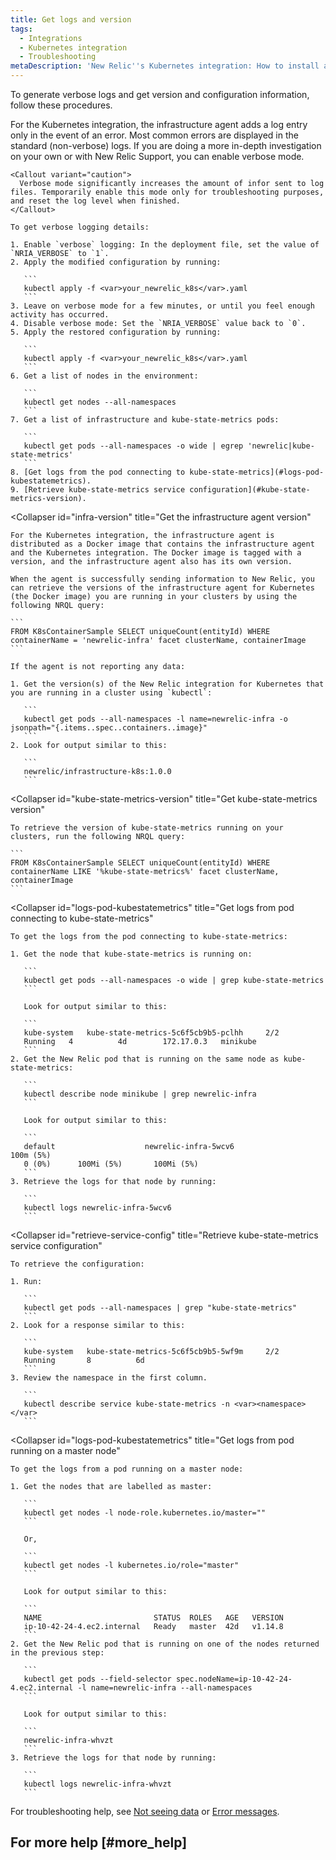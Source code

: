 ```yaml
---
title: Get logs and version
tags:
  - Integrations
  - Kubernetes integration
  - Troubleshooting
metaDescription: 'New Relic''s Kubernetes integration: How to install and activate the integration, and what data is reported.'
---
```


To generate verbose logs and get version and configuration information, follow these procedures.

<CollapserGroup>
  <Collapser
    id="verbose"
    title="Get verbose logs"
  >
    For the Kubernetes integration, the infrastructure agent adds a log entry only in the event of an error. Most common errors are displayed in the standard (non-verbose) logs. If you are doing a more in-depth investigation on your own or with New Relic Support, you can enable verbose mode.

    <Callout variant="caution">
      Verbose mode significantly increases the amount of infor sent to log files. Temporarily enable this mode only for troubleshooting purposes, and reset the log level when finished.
    </Callout>

    To get verbose logging details:

    1. Enable `verbose` logging: In the deployment file, set the value of `NRIA_VERBOSE` to `1`.
    2. Apply the modified configuration by running:

       ```
       kubectl apply -f <var>your_newrelic_k8s</var>.yaml
       ```
    3. Leave on verbose mode for a few minutes, or until you feel enough activity has occurred.
    4. Disable verbose mode: Set the `NRIA_VERBOSE` value back to `0`.
    5. Apply the restored configuration by running:

       ```
       kubectl apply -f <var>your_newrelic_k8s</var>.yaml
       ```
    6. Get a list of nodes in the environment:

       ```
       kubectl get nodes --all-namespaces
       ```
    7. Get a list of infrastructure and kube-state-metrics pods:

       ```
       kubectl get pods --all-namespaces -o wide | egrep 'newrelic|kube-state-metrics'
       ```
    8. [Get logs from the pod connecting to kube-state-metrics](#logs-pod-kubestatemetrics).
    9. [Retrieve kube-state-metrics service configuration](#kube-state-metrics-version).
  </Collapser>

  <Collapser
    id="infra-version"
    title="Get the infrastructure agent version"
  >
    For the Kubernetes integration, the infrastructure agent is distributed as a Docker image that contains the infrastructure agent and the Kubernetes integration. The Docker image is tagged with a version, and the infrastructure agent also has its own version.

    When the agent is successfully sending information to New Relic, you can retrieve the versions of the infrastructure agent for Kubernetes (the Docker image) you are running in your clusters by using the following NRQL query:

    ```
    FROM K8sContainerSample SELECT uniqueCount(entityId) WHERE containerName = 'newrelic-infra' facet clusterName, containerImage
    ```

    If the agent is not reporting any data:

    1. Get the version(s) of the New Relic integration for Kubernetes that you are running in a cluster using `kubectl`:

       ```
       kubectl get pods --all-namespaces -l name=newrelic-infra -o jsonpath="{.items..spec..containers..image}"
       ```
    2. Look for output similar to this:

       ```
       newrelic/infrastructure-k8s:1.0.0
       ```
  </Collapser>

  <Collapser
    id="kube-state-metrics-version"
    title="Get kube-state-metrics version"
  >
    To retrieve the version of kube-state-metrics running on your clusters, run the following NRQL query:

    ```
    FROM K8sContainerSample SELECT uniqueCount(entityId) WHERE containerName LIKE '%kube-state-metrics%' facet clusterName, containerImage
    ```
  </Collapser>

  <Collapser
    id="logs-pod-kubestatemetrics"
    title="Get logs from pod connecting to kube-state-metrics"
  >
    To get the logs from the pod connecting to kube-state-metrics:

    1. Get the node that kube-state-metrics is running on:

       ```
       kubectl get pods --all-namespaces -o wide | grep kube-state-metrics
       ```

       Look for output similar to this:

       ```
       kube-system   kube-state-metrics-5c6f5cb9b5-pclhh     2/2       
       Running   4          4d        172.17.0.3   minikube
       ```
    2. Get the New Relic pod that is running on the same node as kube-state-metrics:

       ```
       kubectl describe node minikube | grep newrelic-infra
       ```

       Look for output similar to this:

       ```
       default                    newrelic-infra-5wcv6                     100m (5%)
       0 (0%)      100Mi (5%)       100Mi (5%)
       ```
    3. Retrieve the logs for that node by running:

       ```
       kubectl logs newrelic-infra-5wcv6
       ```
  </Collapser>

  <Collapser
    id="retrieve-service-config"
    title="Retrieve kube-state-metrics service configuration"
  >
    To retrieve the configuration:

    1. Run:

       ```
       kubectl get pods --all-namespaces | grep "kube-state-metrics"
       ```
    2. Look for a response similar to this:

       ```
       kube-system   kube-state-metrics-5c6f5cb9b5-5wf9m     2/2       
       Running       8          6d
       ```
    3. Review the namespace in the first column.

       ```
       kubectl describe service kube-state-metrics -n <var><namespace></var>
       ```
  </Collapser>

  <Collapser
    id="logs-pod-kubestatemetrics"
    title="Get logs from pod running on a master node"
  >
    To get the logs from a pod running on a master node:

    1. Get the nodes that are labelled as master:

       ```
       kubectl get nodes -l node-role.kubernetes.io/master=""
       ```

       Or,

       ```
       kubectl get nodes -l kubernetes.io/role="master"
       ```

       Look for output similar to this:

       ```
       NAME                         STATUS  ROLES   AGE   VERSION
       ip-10-42-24-4.ec2.internal   Ready   master  42d   v1.14.8
       ```
    2. Get the New Relic pod that is running on one of the nodes returned in the previous step:

       ```
       kubectl get pods --field-selector spec.nodeName=ip-10-42-24-4.ec2.internal -l name=newrelic-infra --all-namespaces
       ```

       Look for output similar to this:

       ```
       newrelic-infra-whvzt
       ```
    3. Retrieve the logs for that node by running:

       ```
       kubectl logs newrelic-infra-whvzt
       ```
  </Collapser>
</CollapserGroup>

For troubleshooting help, see [Not seeing data](/docs/integrations/host-integrations/troubleshooting/kubernetes-integration-troubleshooting-not-seeing-data) or [Error messages](/docs/integrations/host-integrations/troubleshooting/kubernetes-integration-troubleshooting-error-messages).

## For more help [#more_help]
